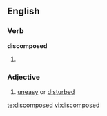 ==English==

===Verb===
'''discomposed'''

# {{past of|[[discompose]]}}

===Adjective===
{{en-adj}}

# [[uneasy]] or [[disturbed]]

[[te:discomposed]]
[[vi:discomposed]]